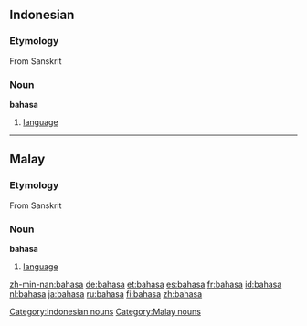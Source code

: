 ==Indonesian==
===Etymology===
From Sanskrit
===Noun===
'''bahasa'''
# [[language]]


----
==Malay==
===Etymology===
From Sanskrit
===Noun===
'''bahasa'''
# [[language]]

[[Category:Indonesian nouns]]
[[Category:Malay nouns]]

[[zh-min-nan:bahasa]]
[[de:bahasa]]
[[et:bahasa]]
[[es:bahasa]]
[[fr:bahasa]]
[[id:bahasa]]
[[nl:bahasa]]
[[ja:bahasa]]
[[ru:bahasa]]
[[fi:bahasa]]
[[zh:bahasa]]
